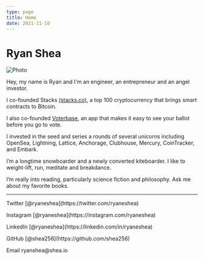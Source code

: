 ```yaml
---
type: page
title: Home
date: 2021-11-10
---
```


# Ryan Shea


<p>
  <Image src="/images/ryan-head-tux-4.jpeg" alt="Photo" width={500} height={500} priority className="next-image" />
</p>

Hey, my name is Ryan and I'm an engineer, an entrepreneur and an angel investor.

I co-founded Stacks [(stacks.co)](https://www.stacks.co/), a top 100 cryptocurrency that brings smart contracts to Bitcoin.

I also co-founded [Voterbase](https://voterbase.com/), an app that makes it easy to see your ballot before you go to vote.

I invested in the seed and series a rounds of several unicorns including OpenSea, Lightning, Lattice, Anchorage, Clubhouse, Mercury, CoinTracker, and Embark.

I’m a longtime snowboarder and a newly converted kiteboarder. I like to weight-lift, run, meditate and breakdance.

I’m really into reading, particularly science fiction and philosophy. Ask me about my favorite books.

---

<div>
  <p>
    Twitter [@ryaneshea](https://twitter.com/ryaneshea)
  </p>
  <p>
    Instagram [@ryaneshea](https://instagram.com/ryaneshea)
  </p>
  <p>
    LinkedIn [@ryaneshea](https://linkedin.com/in/ryaneshea)
  </p>
  <p>
    GitHub [@shea256](https://github.com/shea256)
  </p>
  <p>
    Email ryanshea@shea.io
  </p>
</div>
